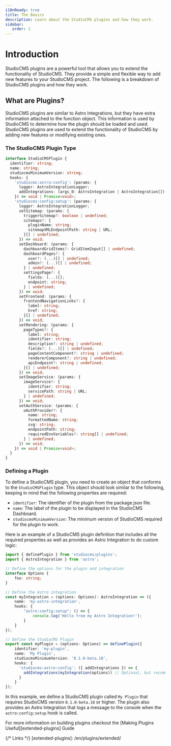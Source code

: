 ```yaml
---
i18nReady: true
title: The Basics
description: Learn about the StudioCMS plugins and how they work.
sidebar:
   order: 1
---
```



# Introduction

StudioCMS plugins are a powerful tool that allows you to extend the functionality of StudioCMS. They provide a simple and flexible way to add new features to your StudioCMS project. The following is a breakdown of StudioCMS plugins and how they work.

## What are Plugins?

StudioCMS plugins are similar to Astro Integrations, but they have extra information attached to the function object. This information is used by StudioCMS to determine how the plugin should be loaded and used. StudioCMS plugins are used to extend the functionality of StudioCMS by adding new features or modifying existing ones.

### The StudioCMS Plugin Type

```ts
interface StudioCMSPlugin {
  identifier: string;
  name: string;
  studiocmsMinimumVersion: string;
  hooks: {
    'studiocms:astro:config': (params: {
      logger: AstroIntegrationLogger;
      addIntegrations: (args_0: AstroIntegration | AstroIntegration[]) => void;
    }) => void | Promise<void>;
    'studiocms:config:setup': (params: {
      logger: AstroIntegrationLogger;
      setSitemap: (params: {
        triggerSitemap?: boolean | undefined;
        sitemaps?: {
          pluginName: string;
          sitemapXMLEndpointPath: string | URL;
        }[] | undefined;
      }) => void;
      setDashboard: (params: {
        dashboardGridItems?: GridItemInput[] | undefined;
        dashboardPages?: {
          user?: (...)[] | undefined;
          admin?: (...)[] | undefined;
        } | undefined;
        settingsPage?: {
          fields: (...)[];
          endpoint: string;
        } | undefined;
      }) => void;
      setFrontend: (params: {
        frontendNavigationLinks?: {
          label: string;
          href: string;
        }[] | undefined;
      }) => void;
      setRendering: (params: {
        pageTypes?: {
          label: string;
          identifier: string;
          description?: string | undefined;
          fields?: (...)[] | undefined;
          pageContentComponent?: string | undefined;
          rendererComponent?: string | undefined;
          apiEndpoint?: string | undefined;
        }[] | undefined;
      }) => void;
      setImageService: (params: {
        imageService?: {
          identifier: string;
          servicePath: string | URL;
        } | undefined;
      }) => void;
      setAuthService: (params: {
        oAuthProvider?: {
          name: string;
          formattedName: string;
          svg: string;
          endpointPath: string;
          requiredEnvVariables?: string[] | undefined;
        } | undefined;
      }) => void;
    }) => void | Promise<void>;
  }
}
```

### Defining a Plugin

To define a StudioCMS plugin, you need to create an object that conforms to the `StudioCMSPlugin` type. This object should look similar to the following, keeping in mind that the following properties are required:

- `identifier`: The identifier of the plugin from the package.json file.
- `name`: The label of the plugin to be displayed in the StudioCMS Dashboard.
- `studiocmsMinimumVersion`: The minimum version of StudioCMS required for the plugin to work.

Here is an example of a StudioCMS plugin definition that includes all the required properties as well as provides an Astro Integration to do custom logic:

```ts twoslash title="my-plugin.ts"
import { definePlugin } from 'studiocms/plugins';
import { AstroIntegration } from 'astro';

// Define the options for the plugin and integration
interface Options {
    foo: string;
}

// Define the Astro integration
const myIntegration = (options: Options): AstroIntegration => ({
    name: 'my-astro-integration',
    hooks: {
        "astro:config:setup": () => {
            console.log('Hello from my Astro Integration!');
        }
    }
});

// Define the StudioCMS Plugin
export const myPlugin = (options: Options) => definePlugin({
    identifier: 'my-plugin',
    name: 'My Plugin',
    studiocmsMinimumVersion: '0.1.0-beta.18',
    hooks: {
      'studiocms:astro:config': ({ addIntegrations }) => {
        addIntegrations(myIntegration(options)) // Optional, but recommended
      }
    }
});
```

In this example, we define a StudioCMS plugin called `My Plugin` that requires StudioCMS version `0.1.0-beta.18` or higher. The plugin also provides an Astro Integration that logs a message to the console when the `astro:config:setup` hook is called.

<ReadMore>For more information on building plugins checkout the [Making Plugins Useful][extended-plugins] Guide</ReadMore>

{/* Links */}
[extended-plugins]: /en/plugins/extended/